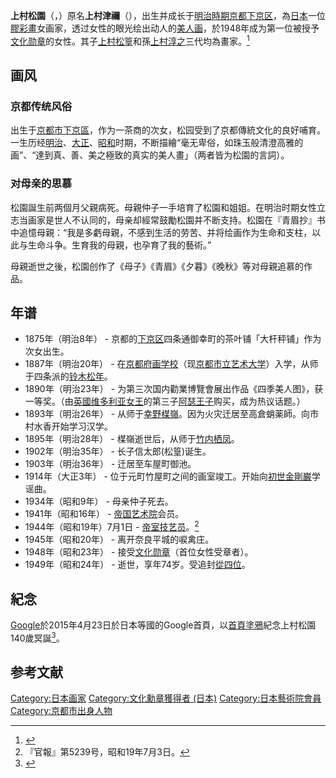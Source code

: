 {{prose|time=2015-04-25T14:43:10+00:00}}
{{expand|time=2015-04-23T10:20:19+00:00}}
{{Infobox artist
| name          = 上村松園
| native_name      = 上村 松園
| native_name_lang = ja
| image         = Uemura Shoen.jpg
| imagesize     = 200px
| alt           = 上村松園
| caption       = 上村松園
| birthname     = 上村津禰
| birthdate     = {{birth date|1875|04|23}}
| location      = {{JPN}}[[京都府|京都府]][[下京区|下京区]]
| deathdate     = {{Death date and age|1949|08|27|1875|04|23}}
| deathplace    = 
| nationality   = [[日本人|日本]]
| field         = [[膠彩畫|膠彩畫]]
| training      = [[京都府画学校|京都府画学校]]
| movement      = 
| works         = 
| patrons       = 
| influenced by = 
| influenced    = 
| awards        = 
| elected       = 
| website       = 
}}

'''上村松園'''（{{jpn|j=上村 松園|hg=うえむら しょうえん|rm=Uemura Shōen}}，{{bd|1875年|4月23日|1949年|8月27日|Uemura Shōen}}）原名'''上村津禰'''（{{jpn|j=上村 津禰|hg=うえむら つね|rm=Uemura Tsune|link=no}}），出生并成长于[[明治時期|明治時期]][[京都|京都]][[下京|下京区]]，為[[日本|日本]]一位[[膠彩畫|膠彩畫]]女画家，透过女性的眼光绘出动人的[[美人绘|美人画]]，於1948年成为第一位被授予[[文化勋章_(日本)|文化勋章]]的女性。其子[[上村松篁|上村松篁]]和孫[[上村淳之|上村淳之]]三代均為畫家。<ref>{{cite book |author=上村松園 |authorlink= |coauthors=于婧、张宇、王超甬、沈亦乐 |title=上村松园图文集 |year=2014 |publisher=译言古登堡计划 |location= |asin=B00NM5V5LI }}</ref>

== 画风 ==
=== 京都传统风俗 ===
出生于[[京都市|京都市]][[下京區|下京區]]，作为一茶商的次女，松园受到了京都傳統文化的良好哺育。一生历经[[明治|明治]]、[[大正|大正]]、[[昭和|昭和]]时期，不断描繪“毫无卑俗，如珠玉般清澄高雅的画”、“達到真、善、美之極致的真实的美人畫」（两者皆为松園的言詞）。

=== 对母亲的思慕 ===
松園誕生前两個月父親病死。母親仲子一手培育了松園和姐姐。在明治时期女性立志当画家是世人不认同的，母亲却經常鼓勵松園并不断支持。松園在『青眉抄』书中追憶母親：“我是多虧母親，不感到生活的劳苦、并将绘画作为生命和支柱，以此与生命斗争。生育我的母親，也孕育了我的藝術。”

母親逝世之後，松園创作了《母子》《青眉》《夕暮》《晚秋》等对母親追慕的作品。

==年谱==
* 1875年（明治8年） - 京都的[[下京区|下京区]]四条通御幸町的茶叶铺「大杆秤铺」作为次女出生。
* 1887年（明治20年） - 在[[京都府画学校|京都府画学校]]（现[[京都市立艺术大学|京都市立艺术大学]]）入学，从师于四条派的[[铃木松年|铃木松年]]。
* 1890年（明治23年） - 为第三次国内勸業博覽會展出作品《四季美人图》，获一等奖。（由[[英國|英國]][[維多利亞_(英國君主)|维多利亚女王]]的第三子[[阿瑟王子_(康諾特和斯特拉森公爵)|阿瑟王子]]购买，成为热议话题。）
* 1893年（明治26年） - 从师于[[幸野楳嶺|幸野楳嶺]]。因为火灾迁居至高倉蛸薬師。向市村水香开始学习汉学。
* 1895年（明治28年） - 楳嶺逝世后，从师于[[竹内栖凤|竹内栖凤]]。
* 1902年（明治35年） - 长子信太郎(松篁)诞生。
* 1903年（明治36年） - 迁居至车屋町御池。
* 1914年（大正3年） - 位于元町竹屋町之间的画室竣工。开始向[[初世金剛巌|初世金剛巌]]学谣曲。
* 1934年（昭和9年） - 母亲仲子死去。
* 1941年（昭和16年） - [[日本艺术院|帝国艺术院]]会员。
* 1944年（昭和19年）7月1日 - [[帝室技艺员|帝室技艺员]]。<ref>『官報』第5239号，昭和19年7月3日。</ref>
* 1945年（昭和20年） - 离开奈良平城的唳禽庄。
* 1948年（昭和23年） - 接受[[文化勋章_(日本)|文化勋章]]（首位女性受章者）。
* 1949年（昭和24年） - 逝世，享年74岁。受追封[[從四位|從四位]]。

==紀念==
[[Google|Google]]於2015年4月23日於日本等國的Google首頁，以[[Doodle|首頁塗鴉]]紀念上村松園140歲冥誕<ref>{{Cite web |url=https://www.google.com/doodles/shoen-uemuras-140th-birthday |title=上村松園 140 歲冥誕 |access-date=2018-05-15 |archive-date=2022-04-29 |archive-url=https://web.archive.org/web/20220429131238/https://www.google.com/doodles/shoen-uemuras-140th-birthday }}</ref>。

== 参考文献 ==
{{Reflist}}

{{Authority control}}
{{DEFAULTSORT:Uemura Shōen}}
[[Category:日本画家|Category:日本画家]]
[[Category:文化勳章獲得者_(日本)|Category:文化勳章獲得者 (日本)]]
[[Category:日本藝術院會員|Category:日本藝術院會員]]
[[Category:京都市出身人物|Category:京都市出身人物]]